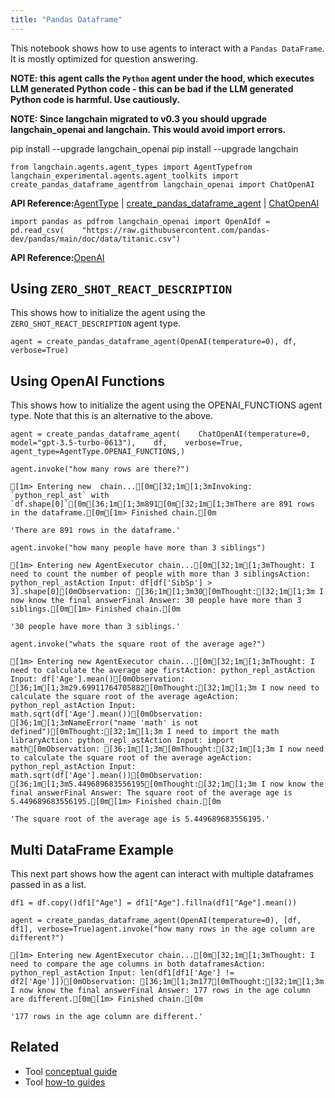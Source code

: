 ```yaml
---
title: "Pandas Dataframe"
---
```


This notebook shows how to use agents to interact with a `Pandas DataFrame`. It is mostly optimized for question answering.

**NOTE: this agent calls the `Python` agent under the hood, which executes LLM generated Python code - this can be bad if the LLM generated Python code is harmful. Use cautiously.**

**NOTE: Since langchain migrated to v0.3 you should upgrade langchain\_openai and langchain. This would avoid import errors.**

pip install --upgrade langchain\_openai pip install --upgrade langchain

```
from langchain.agents.agent_types import AgentTypefrom langchain_experimental.agents.agent_toolkits import create_pandas_dataframe_agentfrom langchain_openai import ChatOpenAI
```

**API Reference:**[AgentType](https://python.langchain.com/api_reference/langchain/agents/langchain.agents.agent_types.AgentType.html) | [create\_pandas\_dataframe\_agent](https://python.langchain.com/api_reference/experimental/agents/langchain_experimental.agents.agent_toolkits.pandas.base.create_pandas_dataframe_agent.html) | [ChatOpenAI](https://python.langchain.com/api_reference/openai/chat_models/langchain_openai.chat_models.base.ChatOpenAI.html)

```
import pandas as pdfrom langchain_openai import OpenAIdf = pd.read_csv(    "https://raw.githubusercontent.com/pandas-dev/pandas/main/doc/data/titanic.csv")
```

**API Reference:**[OpenAI](https://python.langchain.com/api_reference/openai/llms/langchain_openai.llms.base.OpenAI.html)

## Using `ZERO_SHOT_REACT_DESCRIPTION`

This shows how to initialize the agent using the `ZERO_SHOT_REACT_DESCRIPTION` agent type.

```
agent = create_pandas_dataframe_agent(OpenAI(temperature=0), df, verbose=True)
```

## Using OpenAI Functions

This shows how to initialize the agent using the OPENAI\_FUNCTIONS agent type. Note that this is an alternative to the above.

```
agent = create_pandas_dataframe_agent(    ChatOpenAI(temperature=0, model="gpt-3.5-turbo-0613"),    df,    verbose=True,    agent_type=AgentType.OPENAI_FUNCTIONS,)
```

```
agent.invoke("how many rows are there?")
```

```
[1m> Entering new  chain...[0m[32;1m[1;3mInvoking: `python_repl_ast` with `df.shape[0]`[0m[36;1m[1;3m891[0m[32;1m[1;3mThere are 891 rows in the dataframe.[0m[1m> Finished chain.[0m
```

```
'There are 891 rows in the dataframe.'
```

```
agent.invoke("how many people have more than 3 siblings")
```

```
[1m> Entering new AgentExecutor chain...[0m[32;1m[1;3mThought: I need to count the number of people with more than 3 siblingsAction: python_repl_astAction Input: df[df['SibSp'] > 3].shape[0][0mObservation: [36;1m[1;3m30[0mThought:[32;1m[1;3m I now know the final answerFinal Answer: 30 people have more than 3 siblings.[0m[1m> Finished chain.[0m
```

```
'30 people have more than 3 siblings.'
```

```
agent.invoke("whats the square root of the average age?")
```

```
[1m> Entering new AgentExecutor chain...[0m[32;1m[1;3mThought: I need to calculate the average age firstAction: python_repl_astAction Input: df['Age'].mean()[0mObservation: [36;1m[1;3m29.69911764705882[0mThought:[32;1m[1;3m I now need to calculate the square root of the average ageAction: python_repl_astAction Input: math.sqrt(df['Age'].mean())[0mObservation: [36;1m[1;3mNameError("name 'math' is not defined")[0mThought:[32;1m[1;3m I need to import the math libraryAction: python_repl_astAction Input: import math[0mObservation: [36;1m[1;3m[0mThought:[32;1m[1;3m I now need to calculate the square root of the average ageAction: python_repl_astAction Input: math.sqrt(df['Age'].mean())[0mObservation: [36;1m[1;3m5.449689683556195[0mThought:[32;1m[1;3m I now know the final answerFinal Answer: The square root of the average age is 5.449689683556195.[0m[1m> Finished chain.[0m
```

```
'The square root of the average age is 5.449689683556195.'
```

## Multi DataFrame Example

This next part shows how the agent can interact with multiple dataframes passed in as a list.

```
df1 = df.copy()df1["Age"] = df1["Age"].fillna(df1["Age"].mean())
```

```
agent = create_pandas_dataframe_agent(OpenAI(temperature=0), [df, df1], verbose=True)agent.invoke("how many rows in the age column are different?")
```

```
[1m> Entering new AgentExecutor chain...[0m[32;1m[1;3mThought: I need to compare the age columns in both dataframesAction: python_repl_astAction Input: len(df1[df1['Age'] != df2['Age']])[0mObservation: [36;1m[1;3m177[0mThought:[32;1m[1;3m I now know the final answerFinal Answer: 177 rows in the age column are different.[0m[1m> Finished chain.[0m
```

```
'177 rows in the age column are different.'
```

## Related

* Tool [conceptual guide](/src/oss/concepts/tools)
* Tool [how-to guides](/src/oss/how_to/#tools)
